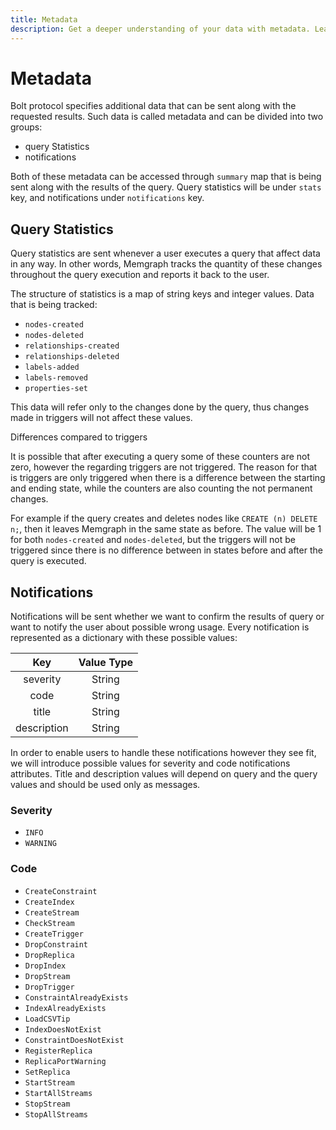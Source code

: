 ```yaml
---
title: Metadata
description: Get a deeper understanding of your data with metadata. Learn how to utilize metadata for enhanced analysis and insights in our documentation.
---
```



# Metadata

Bolt protocol specifies additional data that can be sent along with the
requested results. Such data is called metadata and can be divided into two
groups:
 - query Statistics
 - notifications

Both of these metadata can be accessed through `summary` map that is being sent
along with the results of the query. Query statistics will be under `stats` key,
and notifications under `notifications` key.

## Query Statistics

Query statistics are sent whenever a user executes a query that affect data in
any way. In other words, Memgraph tracks the quantity of these changes
throughout the query execution and reports it back to the user.

The structure of statistics is a map of string keys and integer values. Data
that is being tracked:

 - `nodes-created`
 - `nodes-deleted`
 - `relationships-created`
 - `relationships-deleted`
 - `labels-added`
 - `labels-removed`
 - `properties-set`

This data will refer only to the changes done by the query, thus changes made in
triggers will not affect these values.

<Callout type="warning"> 

Differences compared to triggers

It is possible that after executing a query some of these counters are not
zero, however the regarding triggers are not triggered. The reason for that is
triggers are only  triggered when there is a difference between the starting
and ending state, while the counters are also counting the not permanent
changes.

For example if the query creates and deletes nodes like
`CREATE (n) DELETE n;`, then it leaves Memgraph in the same state as before.
The value will be 1 for both `nodes-created` and `nodes-deleted`, but the
triggers will not be triggered since there is no difference between in
states before and after the query is executed.

</Callout>

## Notifications

Notifications will be sent whether we want to confirm the results of query or
want to notify the user about possible wrong usage. Every notification is
represented as a dictionary with these possible values:

Key|Value Type
:-:|:-:
severity|String|/
code|String|/
title|String|/
description|String|/

In order to enable users to handle these notifications however they see fit, we
will introduce possible values for severity and code notifications attributes.
Title and description values will depend on query and the query values and
should be used only as messages.

### Severity

 - `INFO`
 - `WARNING`

### Code

- `CreateConstraint`
- `CreateIndex`
- `CreateStream`
- `CheckStream`
- `CreateTrigger`
- `DropConstraint`
- `DropReplica`
- `DropIndex`
- `DropStream`
- `DropTrigger`
- `ConstraintAlreadyExists`
- `IndexAlreadyExists`
- `LoadCSVTip`
- `IndexDoesNotExist`
- `ConstraintDoesNotExist`
- `RegisterReplica`
- `ReplicaPortWarning`
- `SetReplica`
- `StartStream`
- `StartAllStreams`
- `StopStream`
- `StopAllStreams`